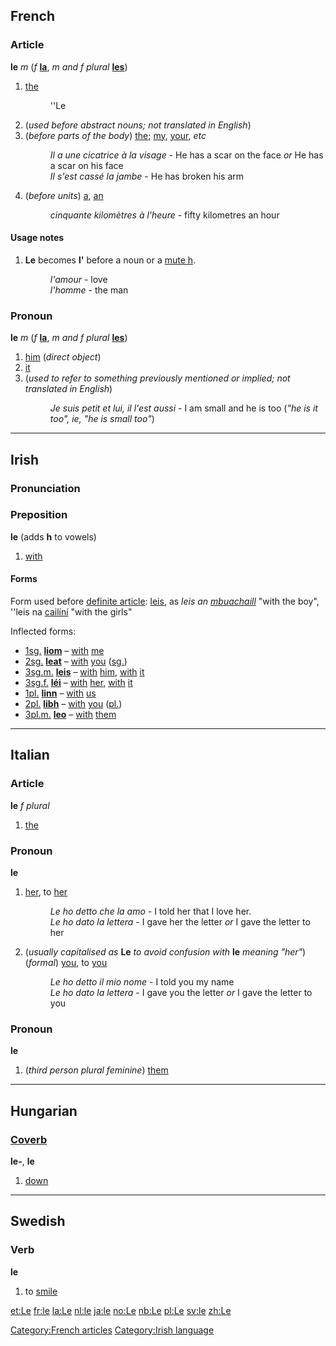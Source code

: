 ==French==
===Article===
'''le''' ''m'' (''f'' '''[[la]]''', ''m and f plural'' '''[[les]]''')
[[Category:French articles]]
#[[the]]
#:''Le
#(''used before abstract nouns; not translated in English'')
#(''before parts of the body'') [[the]]; [[my]], [[your]], ''etc''
#:''Il a une cicatrice à la visage'' - He has a scar on the face ''or'' He has a scar on his face
#:''Il s'est cassé la jambe'' - He has broken his arm
#(''before units'') [[a]], [[an]]
#:''cinquante kilomètres à l'heure'' - fifty kilometres an hour

====Usage notes====
#'''Le''' becomes '''l' ''' before a noun or a [[mute h]].
#:''l'amour'' - love
#:''l'homme'' - the man

===Pronoun===
'''le''' ''m'' (''f'' '''[[la]]''', ''m and f plural'' '''[[les]]''')

#[[him]] (''direct object'')
#[[it]]
#(''used to refer to something previously mentioned or implied; not translated in English'')
#:''Je suis petit et lui, il l'est aussi'' - I am small and he is too (''"he is it too", ie, "he is small too"'')

----

==Irish==
===Pronunciation===
{{IPA|[l&#690;e]}}
===Preposition===
'''le''' (adds '''h''' to vowels)
#[[with]]
====Forms====
Form used before [[definite article]]: [[leis]], as ''leis an [[buachaill|mbuachaill]]'' "with the boy", ''leis na [[cailín|cailíní]] "with the girls"

Inflected forms:
*[[First person|1]][[singular|sg.]] '''[[liom]]''' &ndash; [[with]] [[me]]
*[[Second person|2]][[singular|sg.]] '''[[leat]]''' &ndash; [[with]] [[you]] ([[singular|sg.]])
*[[Third person|3]][[singular|sg.]][[masculine|m.]] '''[[leis]]''' &ndash; [[with]] [[him]], [[with]] [[it]]
*[[Third person|3]][[singular|sg.]][[feminine|f.]] '''[[léi]]''' &ndash; [[with]] [[her]], [[with]] [[it]]
*[[First person|1]][[plural|pl.]] '''[[linn]]''' &ndash; [[with]] [[us]]
*[[Second person|2]][[plural|pl.]] '''[[libh]]''' &ndash; [[with]] [[you]] ([[plural|pl.]])
*[[Third person|3]][[plural|pl.]][[masculine|m.]] '''[[leo]]''' &ndash; [[with]] [[them]]

[[Category:Irish language]]
----

==Italian==
===Article===
'''le''' ''f plural''

#[[the]]

===Pronoun===
'''le'''

#[[her]], to [[her]]
#:''Le ho detto che la amo'' - I told her that I love her.
#:''Le ho dato la lettera'' - I gave her the letter ''or'' I gave the letter to her
#(''usually capitalised as'' '''Le''' ''to avoid confusion with'' '''le''' ''meaning "her"'') (''formal'') [[you]], to [[you]]
#:''Le ho detto il mio nome'' - I told you my name
#:''Le ho dato la lettera'' - I gave you the letter ''or'' I gave the letter to you

===Pronoun===
'''le''' 

# (''third person plural feminine'') [[them]]

----

==Hungarian==
===[[Coverb]]===
'''le-''', '''le'''

# [[down]]

----

==Swedish==
===Verb===
'''le'''

#to [[smile]]

[[et:Le]]
[[fr:le]]
[[la:Le]]
[[nl:le]]
[[ja:le]]
[[no:Le]]
[[nb:Le]]
[[pl:Le]]
[[sv:le]]
[[zh:Le]]